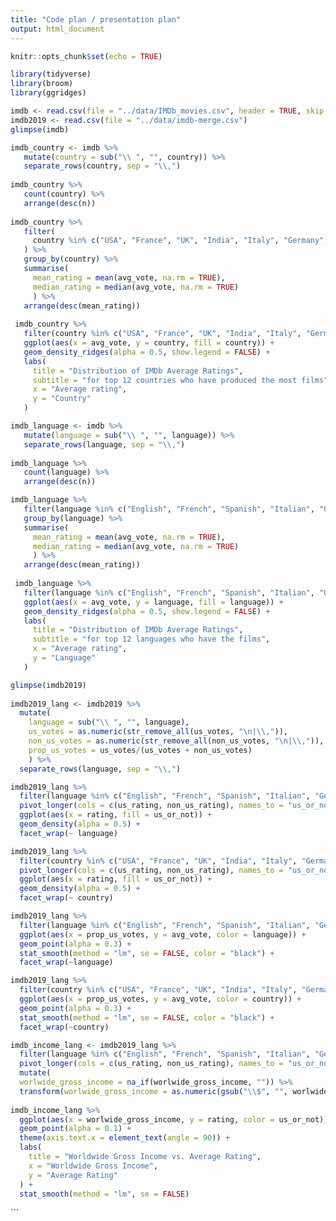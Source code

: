 ```yaml
---
title: "Code plan / presentation plan"
output: html_document
---
```


```r
knitr::opts_chunk$set(echo = TRUE)
```

```r
library(tidyverse)
library(broom)
library(ggridges)
```

```r
imdb <- read.csv(file = "../data/IMDb_movies.csv", header = TRUE, skip = 1, na.strings = c("NA", "", "None"))
imdb2019 <- read.csv(file = "../data/imdb-merge.csv")
glimpse(imdb)
```

```r
imdb_country <- imdb %>%
   mutate(country = sub("\\ ", "", country)) %>%
   separate_rows(country, sep = "\\,")
   
imdb_country %>%
   count(country) %>%
   arrange(desc(n))
 
imdb_country %>%
   filter(
     country %in% c("USA", "France", "UK", "India", "Italy", "Germany", "Japan", "Canada", "Spain", "Hong Kong", "Turkey", "Belgium")
   ) %>%
   group_by(country) %>%
   summarise(
     mean_rating = mean(avg_vote, na.rm = TRUE),
     median_rating = median(avg_vote, na.rm = TRUE)
     ) %>%
   arrange(desc(mean_rating))
 
 imdb_country %>%
   filter(country %in% c("USA", "France", "UK", "India", "Italy", "Germany", "Japan", "Canada", "Spain", "Hong Kong", "Turkey", "Belgium")) %>%
   ggplot(aes(x = avg_vote, y = country, fill = country)) +
   geom_density_ridges(alpha = 0.5, show.legend = FALSE) +
   labs(
     title = "Distribution of IMDb Average Ratings",
     subtitle = "for top 12 countries who have produced the most films",
     x = "Average rating",
     y = "Country"
   )
```

```r
imdb_language <- imdb %>%
   mutate(language = sub("\\ ", "", language)) %>%
   separate_rows(language, sep = "\\,")
   
imdb_language %>%
   count(language) %>%
   arrange(desc(n))

imdb_language %>%
   filter(language %in% c("English", "French", "Spanish", "Italian", "German", "Japanese", "Hindi", "Russian", "Mandarin", "Turkish", "Cantonese", "Korean")) %>%
   group_by(language) %>%
   summarise(
     mean_rating = mean(avg_vote, na.rm = TRUE),
     median_rating = median(avg_vote, na.rm = TRUE)
     ) %>%
   arrange(desc(mean_rating))
 
 imdb_language %>%
   filter(language %in% c("English", "French", "Spanish", "Italian", "German", "Japanese", "Hindi", "Russian", "Mandarin", "Turkish", "Cantonese", "Korean")) %>%
   ggplot(aes(x = avg_vote, y = language, fill = language)) +
   geom_density_ridges(alpha = 0.5, show.legend = FALSE) +
   labs(
     title = "Distribution of IMDb Average Ratings",
     subtitle = "for top 12 languages who have the films",
     x = "Average rating",
     y = "Language"
   )
```


```r
glimpse(imdb2019)
  
imdb2019_lang <- imdb2019 %>%
  mutate(
    language = sub("\\ ", "", language),
    us_votes = as.numeric(str_remove_all(us_votes, "\n|\\,")),
    non_us_votes = as.numeric(str_remove_all(non_us_votes, "\n|\\,")),
    prop_us_votes = us_votes/(us_votes + non_us_votes)
    ) %>%
  separate_rows(language, sep = "\\,") 

imdb2019_lang %>%
  filter(language %in% c("English", "French", "Spanish", "Italian", "German", "Japanese", "Hindi", "Russian", "Mandarin", "Turkish", "Cantonese", "Korean")) %>%
  pivot_longer(cols = c(us_rating, non_us_rating), names_to = "us_or_not", values_to = "rating") %>%
  ggplot(aes(x = rating, fill = us_or_not)) +
  geom_density(alpha = 0.5) +
  facet_wrap(~ language)

```
```r
imdb2019_lang %>%
  filter(country %in% c("USA", "France", "UK", "India", "Italy", "Germany", "Japan", "Canada", "Spain", "Hong Kong", "Turkey", "Belgium")) %>%
  pivot_longer(cols = c(us_rating, non_us_rating), names_to = "us_or_not", values_to = "rating") %>%
  ggplot(aes(x = rating, fill = us_or_not)) +
  geom_density(alpha = 0.5) +
  facet_wrap(~ country)
```

```r
imdb2019_lang %>%
  filter(language %in% c("English", "French", "Spanish", "Italian", "German", "Japanese", "Hindi", "Russian", "Mandarin", "Turkish", "Cantonese", "Korean")) %>%
  ggplot(aes(x = prop_us_votes, y = avg_vote, color = language)) +
  geom_point(alpha = 0.3) +
  stat_smooth(method = "lm", se = FALSE, color = "black") +
  facet_wrap(~language)
```
```r
imdb2019_lang %>%
  filter(country %in% c("USA", "France", "UK", "India", "Italy", "Germany", "Japan", "Canada", "Spain", "Hong Kong", "Turkey", "Belgium")) %>%
  ggplot(aes(x = prop_us_votes, y = avg_vote, color = country)) +
  geom_point(alpha = 0.3) +
  stat_smooth(method = "lm", se = FALSE, color = "black") +
  facet_wrap(~country)
```

```r
imdb_income_lang <- imdb2019_lang %>%
  filter(language %in% c("English", "French", "Spanish", "Italian", "German", "Japanese", "Hindi", "Russian", "Mandarin", "Turkish", "Cantonese", "Korean")) %>%
  pivot_longer(cols = c(us_rating, non_us_rating), names_to = "us_or_not", values_to = "rating") %>%
  mutate( 
  worlwide_gross_income = na_if(worlwide_gross_income, "")) %>%
  transform(worlwide_gross_income = as.numeric(gsub("\\$", "", worlwide_gross_income)))
   
imdb_income_lang %>%
  ggplot(aes(x = worlwide_gross_income, y = rating, color = us_or_not)) +
  geom_point(alpha = 0.1) +
  theme(axis.text.x = element_text(angle = 90)) +
  labs(
    title = "Worldwide Gross Income vs. Average Rating",
    x = "Worldwide Gross Income",
    y = "Average Rating"
  ) +
  stat_smooth(method = "lm", se = FALSE)
```
```